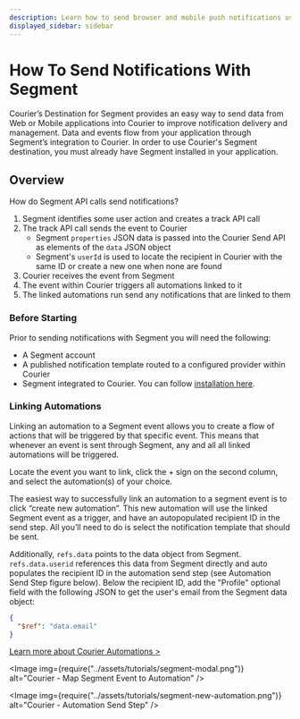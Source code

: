 ```yaml
---
description: Learn how to send browser and mobile push notifications using Segment and Courier.
displayed_sidebar: sidebar
---
```



# How To Send Notifications With Segment

Courier’s Destination for Segment provides an easy way to send data from Web or Mobile applications into Courier to improve notification delivery and management. Data and events flow from your application through Segment’s integration to Courier. In order to use Courier's Segment destination, you must already have Segment installed in your application.

## Overview

How do Segment API calls send notifications?

1. Segment identifies some user action and creates a track API call
2. The track API call sends the event to Courier
   - Segment `properties` JSON data is passed into the Courier Send API as elements of the `data` JSON object
   - Segment's `userId` is used to locate the recipient in Courier with the same ID or create a new one when none are found
3. Courier receives the event from Segment
4. The event within Courier triggers all automations linked to it
5. The linked automations run send any notifications that are linked to them

### Before Starting

Prior to sending notifications with Segment you will need the following:

- A Segment account
- A published notification template routed to a configured provider within Courier
- Segment integrated to Courier. You can follow [installation here](../external-integrations/segment/segment-integration.mdx).

### Linking Automations

Linking an automation to a Segment event allows you to create a flow of actions that will be triggered by that specific event. This means that whenever an event is sent through Segment, any and all all linked automations will be triggered.

Locate the event you want to link, click the + sign on the second column, and select the automation(s) of your choice.

The easiest way to successfully link an automation to a segment event is to click “create new automation”. This new automation will use the linked Segment event as a trigger, and have an autopopulated recipient ID in the send step. All you’ll need to do is select the notification template that should be sent.

Additionally, `refs.data` points to the data object from Segment. `refs.data.userid` references this data from Segment directly and auto populates the recipient ID in the automation send step (see Automation Send Step figure below). Below the recipient ID, add the "Profile" optional field with the following JSON to get the user's email from the Segment data object:

```json
{
  "$ref": "data.email"
}
```

[Learn more about Courier Automations >](./how-to-automate-message-sequences.mdx)

<Image
  img={require("../assets/tutorials/segment-modal.png")}
  alt="Courier - Map Segment Event to Automation"
/>

<Image
  img={require("../assets/tutorials/segment-new-automation.png")}
  alt="Courier - Automation Send Step"
/>
